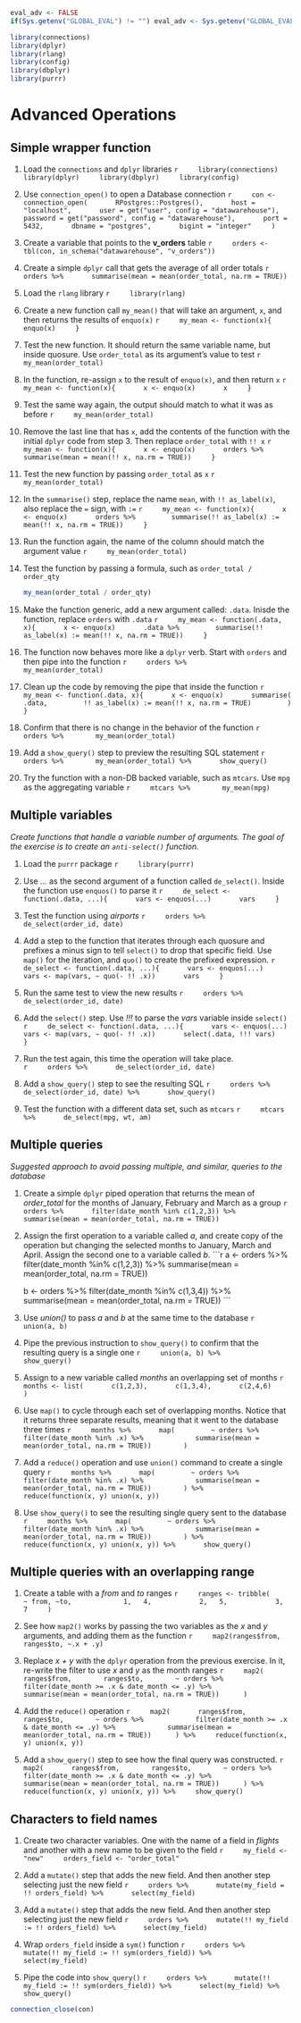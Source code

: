 ```r
eval_adv <- FALSE
if(Sys.getenv("GLOBAL_EVAL") != "") eval_adv <- Sys.getenv("GLOBAL_EVAL")
```

```r
library(connections)
library(dplyr)
library(rlang)
library(config)
library(dbplyr)
library(purrr)
```

# Advanced Operations

## Simple wrapper function

1. Load the `connections` and `dplyr` libraries
    ```r
    library(connections)
    library(dplyr)
    library(dbplyr)
    library(config)
    ```

1. Use `connection_open()` to open a Database connection
    ```r
    con <- connection_open(
      RPostgres::Postgres(),
      host =  "localhost",
      user = get("user", config = "datawarehouse"),
      password = get("password", config = "datawarehouse"),
      port = 5432,
      dbname = "postgres",
      bigint = "integer"
    )
    ```

1. Create a variable that points to the **v_orders** table
    ```r
    orders <- tbl(con, in_schema("datawarehouse", "v_orders"))
    ```


1. Create a simple `dplyr` call that gets the average of all order totals
    ```r
    orders %>%
      summarise(mean = mean(order_total, na.rm = TRUE))
    ```

1. Load the `rlang` library
    ```r
    library(rlang)
    ```

1. Create a new function call `my_mean()` that will take an argument, `x`, and then returns the results of `enquo(x)`
    ```r
    my_mean <- function(x){
      enquo(x)
    }
    ```

1. Test the new function. It should return the same variable name, but inside quosure. Use `order_total` as its argument's value to test
    ```r
    my_mean(order_total)
    ```

1. In the function, re-assign `x` to the result of `enquo(x)`, and then return `x`
    ```r
    my_mean <- function(x){
      x <- enquo(x)
      x
    }
    ```

1. Test the same way again, the output should match to what it was as before
    ```r
    my_mean(order_total)
    ```

1. Remove the last line that has `x`,  add the contents of the function with the initial `dplyr` code from step 3.  Then replace `order_total` with `!! x`
    ```r
    my_mean <- function(x){
      x <- enquo(x)
      orders %>%
        summarise(mean = mean(!! x, na.rm = TRUE))
    }
    ```

1. Test the new function by passing `order_total` as `x`
    ```r
    my_mean(order_total)
    ```

1. In the `summarise()` step, replace the name `mean`, with `!! as_label(x)`, also replace the `=` sign, with `:=`
    ```r
    my_mean <- function(x){
      x <- enquo(x)
      orders %>%
        summarise(!! as_label(x) := mean(!! x, na.rm = TRUE))
    }
    ```

1. Run the function again, the name of the column should match the argument value
    ```r
    my_mean(order_total)
    ```

1. Test the function by passing a formula, such as `order_total / order_qty`

    ```r
    my_mean(order_total / order_qty)
    ```

1. Make the function generic, add a new argument called: `.data`. Inisde the function, replace `orders` with `.data`
    ```r
    my_mean <- function(.data, x){
      x <- enquo(x)
      .data %>%
        summarise(!! as_label(x) := mean(!! x, na.rm = TRUE))
    }
    ```

1. The function now behaves more like a `dplyr` verb. Start with `orders` and then pipe into the function
    ```r
    orders %>% 
      my_mean(order_total)
    ```

1. Clean up the code by removing the pipe that inside the function
    ```r
    my_mean <- function(.data, x){
      x <- enquo(x)
      summarise(
        .data,
        !! as_label(x) := mean(!! x, na.rm = TRUE)
        )
    }
    ```

1. Confirm that there is no change in the behavior of the function
    ```r
    orders %>% 
      my_mean(order_total)
    ```

1. Add a `show_query()` step to preview the resulting SQL statement
    ```r
    orders %>% 
      my_mean(order_total) %>%
      show_query()
    ```

1. Try the function with a non-DB backed variable, such as `mtcars`. Use `mpg` as the aggregating variable
    ```r
    mtcars %>% 
      my_mean(mpg)
    ```

## Multiple variables
*Create functions that handle a variable number of arguments. The goal of the exercise is to create an `anti-select()` function.*

1. Load the `purrr` package
    ```r
    library(purrr)
    ```


1. Use *...* as the second argument of a function called `de_select()`.  Inside the function use `enquos()` to parse it
    ```r
    de_select <- function(.data, ...){
      vars <- enquos(...)
      vars
    }
    ```

1. Test the function using *airports*
    ```r
    orders %>%
      de_select(order_id, date)
    ```

1. Add a step to the function that iterates through each quosure and prefixes a minus sign to tell `select()` to drop that specific field.  Use `map()` for the iteration, and `quo()` to create the prefixed expression.
    ```r
    de_select <- function(.data, ...){
      vars <- enquos(...)
      vars <- map(vars, ~ quo(- !! .x))
      vars
    }
    ```

1. Run the same test to view the new results
    ```r
    orders %>%
      de_select(order_id, date)
    ```

1. Add the `select()` step.  Use *!!!* to parse the *vars* variable inside `select()`
    ```r
    de_select <- function(.data, ...){
      vars <- enquos(...)
      vars <- map(vars, ~ quo(- !! .x))
      select(.data, !!! vars)
    }
    ```

1. Run the test again, this time the operation will take place.  
    ```r
    orders %>%
      de_select(order_id, date)
    ```

1. Add a `show_query()` step to see the resulting SQL
    ```r
    orders %>%
      de_select(order_id, date) %>%
      show_query()
    ```

1. Test the function with a different data set, such as `mtcars`
    ```r
    mtcars %>%
      de_select(mpg, wt, am)
    ```

## Multiple queries
*Suggested approach to avoid passing multiple, and similar, queries to the database*

1. Create a simple `dplyr` piped operation that returns the mean of *order_total* for the months of January, February and March as a group
    ```r
    orders %>%
      filter(date_month %in% c(1,2,3)) %>%
      summarise(mean = mean(order_total, na.rm = TRUE)) 
    ```

1. Assign the first operation to a variable called *a*, and create copy of the operation but changing the selected months to January, March and April.  Assign the second one to a variable called *b*.
    ```r
    a <- orders %>%
      filter(date_month %in% c(1,2,3)) %>%
      summarise(mean = mean(order_total, na.rm = TRUE)) 
    
    b <- orders %>%
      filter(date_month %in% c(1,3,4)) %>%
      summarise(mean = mean(order_total, na.rm = TRUE)) 
    ```

1. Use *union()* to pass *a* and *b* at the same time to the database
    ```r
    union(a, b)
    ```

1. Pipe the previous instruction to `show_query()` to confirm that the resulting query is a single one
    ```r
    union(a, b) %>%
      show_query()
    ```


1. Assign to a new variable called *months* an overlapping set of months
    ```r
    months <- list(
      c(1,2,3),
      c(1,3,4),
      c(2,4,6)
    )
    ```

1. Use `map()` to cycle through each set of overlapping months.  Notice that it returns three separate results, meaning that it went to the database three times
    ```r
    months %>%
      map(
        ~ orders %>%
            filter(date_month %in% .x) %>%
            summarise(mean = mean(order_total, na.rm = TRUE)) 
      )
    ```

1. Add a `reduce()` operation and use `union()` command to create a single query
    ```r
    months %>%
      map(
        ~ orders %>%
            filter(date_month %in% .x) %>%
            summarise(mean = mean(order_total, na.rm = TRUE)) 
      ) %>%
      reduce(function(x, y) union(x, y))
    ```

1. Use `show_query()` to see the resulting single query sent to the database
    ```r
    months %>%
      map(
        ~ orders %>%
            filter(date_month %in% .x) %>%
            summarise(mean = mean(order_total, na.rm = TRUE)) 
      ) %>%
      reduce(function(x, y) union(x, y)) %>%
      show_query()
    ```


## Multiple queries with an overlapping range

1. Create a table with a *from* and *to* ranges
    ```r
    ranges <- tribble(
      ~ from, ~to, 
           1,   4,
           2,   5,
           3,   7
    )
    ```

1. See how `map2()` works by passing the two variables as the *x* and *y* arguments, and adding them as the function
    ```r
    map2(ranges$from, ranges$to, ~.x + .y)
    ```

1. Replace *x + y* with the `dplyr` operation from the previous exercise.  In it, re-write the filter to use *x* and *y* as the month ranges 
    ```r
    map2(
      ranges$from, 
      ranges$to,
       ~ orders %>%
            filter(date_month >= .x & date_month <= .y) %>%
            summarise(mean = mean(order_total, na.rm = TRUE)) 
    )
    ```

1. Add the `reduce()` operation
    ```r
    map2(
      ranges$from, 
      ranges$to,
       ~ orders %>%
            filter(date_month >= .x & date_month <= .y) %>%
            summarise(mean = mean(order_total, na.rm = TRUE)) 
    ) %>%
    reduce(function(x, y) union(x, y))
    ```

5. Add a `show_query()` step to see how the final query was constructed.
    ```r
    map2(
      ranges$from, 
      ranges$to,
       ~ orders %>%
            filter(date_month >= .x & date_month <= .y) %>%
            summarise(mean = mean(order_total, na.rm = TRUE)) 
    ) %>%
    reduce(function(x, y) union(x, y)) %>%
    show_query()
    ```


## Characters to field names

1. Create two character variables. One with the name of a field in *flights* and another with a new name to be given to the field
    ```r
    my_field <- "new"
    orders_field <- "order_total"
    ```

1. Add a `mutate()` step that adds the new field. And then another step selecting just the new field
    ```r
    orders %>%
      mutate(my_field = !! orders_field) %>%
      select(my_field)
    ```

1. Add a `mutate()` step that adds the new field. And then another step selecting just the new field
    ```r
    orders %>%
      mutate(!! my_field := !! orders_field) %>%
      select(my_field)
    ```

1. Wrap `orders_field` inside a `sym()` function
    ```r
    orders %>%
      mutate(!! my_field := !! sym(orders_field)) %>%
      select(my_field)
    ```

1. Pipe the code into `show_query()`
    ```r
    orders %>%
      mutate(!! my_field := !! sym(orders_field)) %>%
      select(my_field) %>%
      show_query()
    ```

```r
connection_close(con)
```